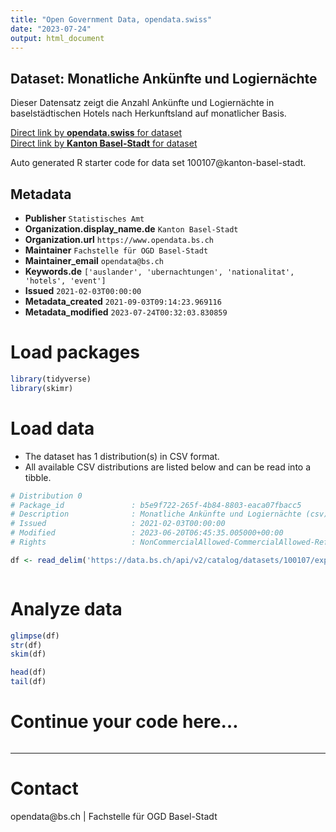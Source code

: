 ```yaml
---
title: "Open Government Data, opendata.swiss"
date: "2023-07-24"
output: html_document
---
```


## Dataset: Monatliche Ankünfte und Logiernächte

Dieser Datensatz zeigt die Anzahl Ankünfte und Logiernächte in baselstädtischen Hotels nach Herkunftsland auf monatlicher Basis.

[Direct link by **opendata.swiss** for dataset](https://opendata.swiss/de/dataset/monatliche-ankunfte-und-logiernachte)<br>
[Direct link by **Kanton Basel-Stadt** for dataset](https://data.bs.ch/explore/dataset/100107/)

Auto generated R starter code for data set 100107@kanton-basel-stadt.

## Metadata

- **Publisher** `Statistisches Amt`
- **Organization.display_name.de** `Kanton Basel-Stadt`
- **Organization.url** `https://www.opendata.bs.ch`
- **Maintainer** `Fachstelle für OGD Basel-Stadt`
- **Maintainer_email** `opendata@bs.ch`
- **Keywords.de** `['auslander', 'ubernachtungen', 'nationalitat', 'hotels', 'event']`
- **Issued** `2021-02-03T00:00:00`
- **Metadata_created** `2021-09-03T09:14:23.969116`
- **Metadata_modified** `2023-07-24T00:32:03.830859`


# Load packages

```r

library(tidyverse)
library(skimr)

```

# Load data

-   The dataset has 1 distribution(s) in CSV format.
-   All available CSV distributions are listed below and can be read into a tibble.

```r

# Distribution 0
# Package_id               : b5e9f722-265f-4b84-8803-eaca07fbacc5
# Description              : Monatliche Ankünfte und Logiernächte (csv)
# Issued                   : 2021-02-03T00:00:00
# Modified                 : 2023-06-20T06:45:35.005000+00:00
# Rights                   : NonCommercialAllowed-CommercialAllowed-ReferenceRequired

df <- read_delim('https://data.bs.ch/api/v2/catalog/datasets/100107/exports/csv')



```

# Analyze data

```r

glimpse(df)
str(df)
skim(df)

head(df)
tail(df)

```

# Continue your code here...

```r

```

------------------------------------------------------------------------

# Contact

opendata@bs.ch | Fachstelle für OGD Basel-Stadt
